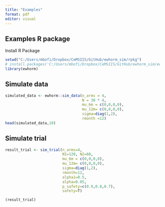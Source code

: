 ```yaml
---
title: "Examples"
format: pdf
editor: visual
---
```


## Examples R package

Install R Package

```r
setwd("C:/Users/mbofi/Dropbox/CeMSIIS/GitHub/ewhorm_sim/rpkg")
# install.packages('C:/Users/mbofi/Dropbox/CeMSIIS/GitHub/ewhorm_sim/ewhorm_0.1.tar.gz',repos=NULL)
library(ewhorm)
```

## Simulate data

```r
simulated_data <- ewhorm::sim_data(n_arms = 4,
                                   N = 30 * 4,
                                   mu_6m = c(0,0,0,0),
                                   mu_12m= c(0,0,0,0),
                                   sigma=diag(1,2),
                                   rmonth =12)
head(simulated_data,10)
```



## Simulate trial 

```r
result_trial <- sim_trial(n_arms=4, 
                          N1=120, N2=60, 
                          mu_6m = c(0,0,0,0),
                          mu_12m= c(0,0,0,0), 
                          sigma=diag(1,2), 
                          rmonth=12, 
                          alpha1=0.5, 
                          alpha=0.05, 
                          p_safety=c(0.9,0.8,0.7), 
                          safety=T)

(result_trial)
```


